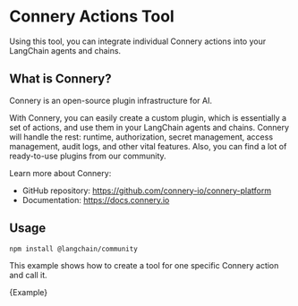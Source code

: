 
# Connery Actions Tool

Using this tool, you can integrate individual Connery actions into your LangChain agents and chains.

## What is Connery?

Connery is an open-source plugin infrastructure for AI.

With Connery, you can easily create a custom plugin, which is essentially a set of actions, and use them in your LangChain agents and chains.
Connery will handle the rest: runtime, authorization, secret management, access management, audit logs, and other vital features.
Also, you can find a lot of ready-to-use plugins from our community.

Learn more about Connery:

- GitHub repository: https://github.com/connery-io/connery-platform
- Documentation: https://docs.connery.io

## Usage


<IntegrationInstallTooltip></IntegrationInstallTooltip>

```bash npm2yarn
npm install @langchain/community
```

This example shows how to create a tool for one specific Connery action and call it.

<CodeBlock language="typescript">{Example}</CodeBlock>
